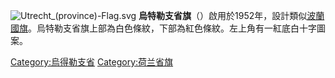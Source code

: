 {{unreferenced|time=2015-02-17T17:45:26+00:00}}
[[File:Utrecht_(province)-Flag.svg|thumb]]
'''烏特勒支省旗'''（{{lang-nl|vlag van Utrecht}}）啟用於1952年，設計類似[[波蘭國旗|波蘭國旗]]。烏特勒支省旗上部為白色條紋，下部為紅色條紋。左上角有一紅底白十字圖案。

[[Category:烏得勒支省|Category:烏得勒支省]]
[[Category:荷兰省旗|Category:荷兰省旗]]
{{荷兰小作品}}